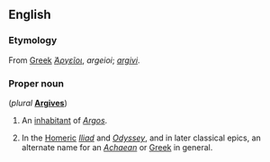 ==English==
{{wikipedia|Argives}}

===Etymology===
From [[Greek]] ''[[Ἀργεῖοι]]'', ''argeioi''; {{L.}} ''[[argivi]]''.

===Proper noun===
{{en-proper noun}} (''plural'' '''[[Argives]]''')

# {{literally}} An [[inhabitant]] of ''[[Argos]]''.
# In the [[Homer]]ic ''[[Iliad]]'' and ''[[Odyssey]]'', and in later classical epics, an alternate name for an ''[[Achaean]]'' or [[Greek]] in general.